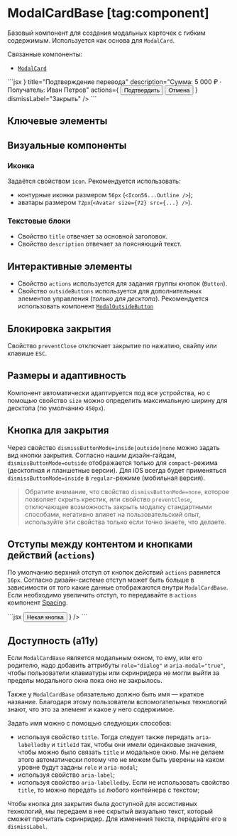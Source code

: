 <Overview group="modals">

# ModalCardBase [tag:component]

Базовый компонент для создания модальных карточек с гибким содержимым.
Используется как основа для `ModalCard`.

Связанные компоненты:

- [`ModalCard`](/components/modal-card)

</Overview>

<Playground>
  ```jsx
  <ModalCardBase
    icon={<Icon56MoneyTransferOutline />}
    title="Подтверждение перевода"
    description="Сумма: 5 000 ₽ · Получатель: Иван Петров"
    actions={
      <ButtonGroup mode="horizontal" gap="s" stretched>
        <Button size="l" mode="primary" stretched>
          Подтвердить
        </Button>
        <Button size="l" mode="secondary" stretched>
          Отмена
        </Button>
      </ButtonGroup>
    }
    dismissLabel="Закрыть"
  />
  ```
</Playground>

## Ключевые элементы

## Визуальные компоненты

### Иконка

Задаётся свойством `icon`. Рекомендуется использовать:

- контурные иконки размером `56px` (`<Icon56...Outline />`);
- аватары размером `72px`(`<Avatar size={72} src={...} />`).

### Текстовые блоки

- Свойство `title` отвечает за основной заголовок.
- Свойство `description` отвечает за поясняющий текст.

## Интерактивные элементы

- Свойство `actions` используется для задания группы кнопок (`Button`).
- Свойство `outsideButtons` используется для дополнительных элементов управления (_только для десктопа_).
  Рекомендуется использовать компонент [`ModalOutsideButton`](/components/modal-outside-button)

## Блокировка закрытия

Свойство `preventClose` отключает закрытие по нажатию, свайпу или клавише `ESC`.

## Размеры и адаптивность

Компонент автоматически адаптируется под все устройства, но с помощью свойство `size` можно определить
максимальную ширину для десктопа (по умолчанию `450px`).

## Кнопка для закрытия

Через свойство `dismissButtonMode=inside|outside|none` можно задать вид кнопки закрытия.
Согласно нашим дизайн-гайдам, `dismissButtonMode=outside` отображается только для `compact`-режима (десктопная и планшетные версии).
Для iOS всегда будет применяться `dismissButtonMode=inside` в `regular`-режиме (мобильная версия).

> Обратите внимание, что свойство `dismissButtonMode=none`, которое позволяет скрыть крестик, или свойство `preventClose`,
> отключающее возможность закрыть модалку стандартными способами,
> негативно влияет на пользовательский опыт, используйте эти свойства только если точно знаете, что делаете.

## Отступы между контентом и кнопками действий (`actions`)

По умолчанию верхний отступ от кнопок действий `actions` равняется `16px`. Согласно дизайн-системе отступ может быть
больше в зависимости от того какие данные отображаются внутри `ModalCardBase`.
Если необходимо увеличить отступ, то передавайте в `actions` компонент [Spacing](/components/spacing).

<Playground>
  ```jsx
  <ModalCardBase
    dismissButtonMode="inside"
    dismissLabel="Закрыть"
    title="Десктопная и планшетная версии с крестиком внутри"
    description="Сверху будет безопасный отступ до иконки"
    actions={
      <React.Fragment>
        <Spacing size={16} />
        <Button size="l" mode="primary" stretched>
          Некая кнопка
        </Button>
      </React.Fragment>
    }
  />
  ```
</Playground>

## Доступность (a11y)

Если `ModalCardBase` является модальным окном, то ему, или его родителю,
надо добавить аттрибуты `role="dialog"` и `aria-modal="true"`, чтобы пользователи клавиатуры или скринридера
не могли выйти за пределы модального окна пока оно не закрылось.

Также у `ModalCardBase` обязательно должно быть имя — краткое название. Благодаря этому пользователи вспомогательных
технологий знают, что это за элемент и какое у него содержимое.

Задать имя можно с помощью следующих способов:

- используя свойство `title`. Тогда следует также передать `aria-labelledby` и `titleId` так,
  чтобы они имели одинаковые значения, чтобы можно было связать `title` и модальное окно.
  Мы не делаем этого автоматически потому что не можем быть уверены на каком уровне будут заданы `role` и `aria-modal`;
- используя свойство `aria-label`;
- используя свойство `aria-labelledby`. Если не использовать свойство `title`, то можно передать `id` любого контейнера
  с текстом;

Чтобы кнопка для закрытия была доступной для ассистивных технологий, мы передаем в нее скрытый визуально текст,
который сможет прочитать скринридер. Для изменения текста, передайте его в `dismissLabel`.
